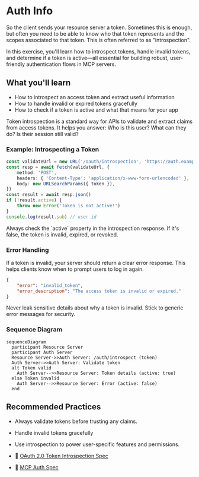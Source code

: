 # Auth Info

So the client sends your resource server a token. Sometimes this is enough, but often you need to be able to know who that token represents and the scopes associated to that token. This is often referred to as "introspection".

In this exercise, you'll learn how to introspect tokens, handle invalid tokens, and determine if a token is active—all essential for building robust, user-friendly authentication flows in MCP servers.

## What you'll learn

- How to introspect an access token and extract useful information
- How to handle invalid or expired tokens gracefully
- How to check if a token is active and what that means for your app

<callout-info>
	Token introspection is a standard way for APIs to validate and extract claims
	from access tokens. It helps you answer: Who is this user? What can they do?
	Is their session still valid?
</callout-info>

### Example: Introspecting a Token

```ts
const validateUrl = new URL('/oauth/introspection', 'https://auth.example.com')
const resp = await fetch(validateUrl, {
	method: 'POST',
	headers: { 'Content-Type': 'application/x-www-form-urlencoded' },
	body: new URLSearchParams({ token }),
})
const result = await resp.json()
if (!result.active) {
	throw new Error('Token is not active!')
}
console.log(result.sub) // user id
```

<callout-success>
	Always check the `active` property in the introspection response. If it's
	false, the token is invalid, expired, or revoked.
</callout-success>

### Error Handling

If a token is invalid, your server should return a clear error response. This helps clients know when to prompt users to log in again.

```json filename="response.json"
{
	"error": "invalid_token",
	"error_description": "The access token is invalid or expired."
}
```

<callout-warning>
	Never leak sensitive details about why a token is invalid. Stick to generic
	error messages for security.
</callout-warning>

### Sequence Diagram

```mermaid
sequenceDiagram
  participant Resource Server
  participant Auth Server
  Resource Server->>Auth Server: /auth/introspect (token)
  Auth Server->>Auth Server: Validate token
  alt Token valid
    Auth Server-->>Resource Server: Token details (active: true)
  else Token invalid
    Auth Server-->>Resource Server: Error (active: false)
  end
```

## Recommended Practices

- Always validate tokens before trusting any claims.
- Handle invalid tokens gracefully
- Use introspection to power user-specific features and permissions.

- 📜 [OAuth 2.0 Token Introspection Spec](https://datatracker.ietf.org/doc/html/rfc7662)
- 📜 [MCP Auth Spec](https://modelcontextprotocol.io/specification/2025-06-18/client/auth)
